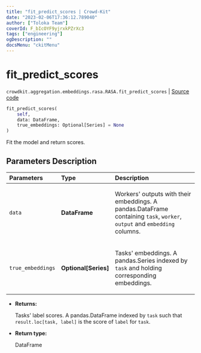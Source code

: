 ```yaml
---
title: "fit_predict_scores | Crowd-Kit"
date: "2023-02-06T17:36:12.789040"
author: ["Toloka Team"]
coverId: F_bIcOYF9yjrxkPZrXc3
tags: ["engineering"]
ogDescription: ""
docsMenu: "ckitMenu"
---
```


# fit_predict_scores
`crowdkit.aggregation.embeddings.rasa.RASA.fit_predict_scores` | [Source code](https://github.com/Toloka/crowd-kit/blob/v1.2.0/crowdkit/aggregation/embeddings/rasa.py#L147)

```python
fit_predict_scores(
    self,
    data: DataFrame,
    true_embeddings: Optional[Series] = None
)
```

Fit the model and return scores.

## Parameters Description

| Parameters | Type | Description |
| :----------| :----| :-----------|
`data`|**DataFrame**|<p>Workers&#x27; outputs with their embeddings. A pandas.DataFrame containing `task`, `worker`, `output` and `embedding` columns.</p>
`true_embeddings`|**Optional\[Series\]**|<p>Tasks&#x27; embeddings. A pandas.Series indexed by `task` and holding corresponding embeddings.</p>

* **Returns:**

  Tasks' label scores.
A pandas.DataFrame indexed by `task` such that `result.loc[task, label]`
is the score of `label` for `task`.

* **Return type:**

  DataFrame